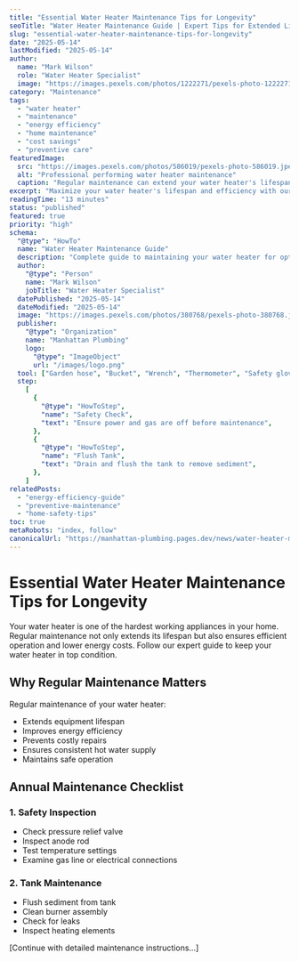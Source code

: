 ```yaml
---
title: "Essential Water Heater Maintenance Tips for Longevity"
seoTitle: "Water Heater Maintenance Guide | Expert Tips for Extended Lifespan"
slug: "essential-water-heater-maintenance-tips-for-longevity"
date: "2025-05-14"
lastModified: "2025-05-14"
author:
  name: "Mark Wilson"
  role: "Water Heater Specialist"
  image: "https://images.pexels.com/photos/1222271/pexels-photo-1222271.jpeg?auto=compress&cs=tinysrgb&w=1260&h=750&dpr=2"
category: "Maintenance"
tags:
  - "water heater"
  - "maintenance"
  - "energy efficiency"
  - "home maintenance"
  - "cost savings"
  - "preventive care"
featuredImage:
  src: "https://images.pexels.com/photos/586019/pexels-photo-586019.jpeg?auto=compress&cs=tinysrgb&w=1260&h=750&dpr=1"
  alt: "Professional performing water heater maintenance"
  caption: "Regular maintenance can extend your water heater's lifespan by years"
excerpt: "Maximize your water heater's lifespan and efficiency with our comprehensive maintenance guide. Learn professional tips for maintaining your water heater, reducing energy costs, and preventing common problems."
readingTime: "13 minutes"
status: "published"
featured: true
priority: "high"
schema:
  "@type": "HowTo"
  name: "Water Heater Maintenance Guide"
  description: "Complete guide to maintaining your water heater for optimal performance and longevity"
  author:
    "@type": "Person"
    name: "Mark Wilson"
    jobTitle: "Water Heater Specialist"
  datePublished: "2025-05-14"
  dateModified: "2025-05-14"
  image: "https://images.pexels.com/photos/380768/pexels-photo-380768.jpeg?auto=compress&cs=tinysrgb&w=1260&h=750&dpr=2"
  publisher:
    "@type": "Organization"
    name: "Manhattan Plumbing"
    logo:
      "@type": "ImageObject"
      url: "/images/logo.png"
  tool: ["Garden hose", "Bucket", "Wrench", "Thermometer", "Safety gloves"]
  step:
    [
      {
        "@type": "HowToStep",
        "name": "Safety Check",
        "text": "Ensure power and gas are off before maintenance",
      },
      {
        "@type": "HowToStep",
        "name": "Flush Tank",
        "text": "Drain and flush the tank to remove sediment",
      },
    ]
relatedPosts:
  - "energy-efficiency-guide"
  - "preventive-maintenance"
  - "home-safety-tips"
toc: true
metaRobots: "index, follow"
canonicalUrl: "https://manhattan-plumbing.pages.dev/news/water-heater-maintenance-tips"
---
```


# Essential Water Heater Maintenance Tips for Longevity

Your water heater is one of the hardest working appliances in your home. Regular maintenance not
only extends its lifespan but also ensures efficient operation and lower energy costs. Follow our
expert guide to keep your water heater in top condition.

## Why Regular Maintenance Matters

Regular maintenance of your water heater:

- Extends equipment lifespan
- Improves energy efficiency
- Prevents costly repairs
- Ensures consistent hot water supply
- Maintains safe operation

## Annual Maintenance Checklist

### 1. Safety Inspection

- Check pressure relief valve
- Inspect anode rod
- Test temperature settings
- Examine gas line or electrical connections

### 2. Tank Maintenance

- Flush sediment from tank
- Clean burner assembly
- Check for leaks
- Inspect heating elements

[Continue with detailed maintenance instructions...]
